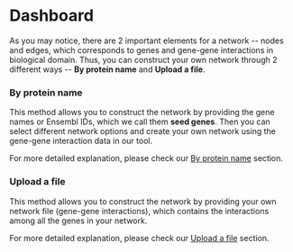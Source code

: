 # Dashboard

As you may notice, there are 2 important elements for a network -- nodes and edges, which corresponds to genes and gene-gene interactions in biological domain. Thus, you can construct your own network through 2 different ways -- **By protein name** and **Upload a file**.&#x20;

### **By protein name**

This method allows you to construct the network by providing the gene names or Ensembl IDs, which we call them **seed genes**. Then you can select different network options and create your own network using the gene-gene interaction data in our tool.

For more detailed explanation, please check our [By protein name](by-protein-name.md) section.

### **Upload a file**

This method allows you to construct the network by providing your own network file (gene-gene interactions), which contains the interactions among all the genes in your network.&#x20;

For more detailed explanation, please check our [Upload a file](upload-a-file.md) section.